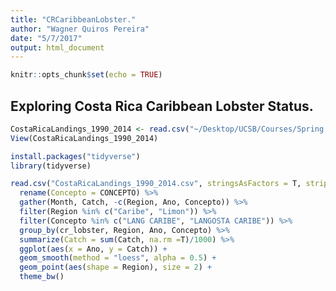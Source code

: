 ```yaml
---
title: "CRCaribbeanLobster."
author: "Wagner Quiros Pereira"
date: "5/7/2017"
output: html_document
---
```


```r
knitr::opts_chunk$set(echo = TRUE)
```

## Exploring Costa Rica Caribbean Lobster Status.

```r
CostaRicaLandings_1990_2014 <- read.csv("~/Desktop/UCSB/Courses/Spring 2017/Informatics/Fisheries/CostaRicaLandings_1990_2014.csv")
View(CostaRicaLandings_1990_2014)

install.packages("tidyverse")
library(tidyverse)

read.csv("CostaRicaLandings_1990_2014.csv", stringsAsFactors = T, strip.white = T, sep = ",") %>% 
  rename(Concepto = CONCEPTO) %>% 
  gather(Month, Catch, -c(Region, Ano, Concepto)) %>%
  filter(Region %in% c("Caribe", "Limon")) %>% 
  filter(Concepto %in% c("LANG CARIBE", "LANGOSTA CARIBE")) %>% 
  group_by(cr_lobster, Region, Ano, Concepto) %>% 
  summarize(Catch = sum(Catch, na.rm =T)/1000) %>% 
  ggplot(aes(x = Ano, y = Catch)) +
  geom_smooth(method = "loess", alpha = 0.5) +
  geom_point(aes(shape = Region), size = 2) +
  theme_bw()

```

